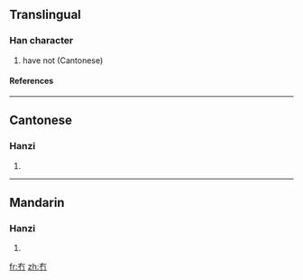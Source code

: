 ==Translingual==
===Han character===
{{Han char|rad=冂|as=02|sn=4|four=4022<sub>7</sub>|canj=大月 (KB), X大月 (XKB)}}
# have not (Cantonese)
====References====
{{Han ref|kx=0128.351|hdz=10096.170|uh=5187|ud=20871|bh=C94E|bd=51534}}
----
==Cantonese==
===Hanzi===
{{yue-hanzi|jyut=|y=mou5}}
# {{defn|Cantonese}}
----
==Mandarin==
===Hanzi===
{{cmn-hanzi|pin=[[mǎo]] (mao3)|wg=mao<sup>3</sup>}}
# {{defn|Mandarin}}




[[fr:冇]]
[[zh:冇]]